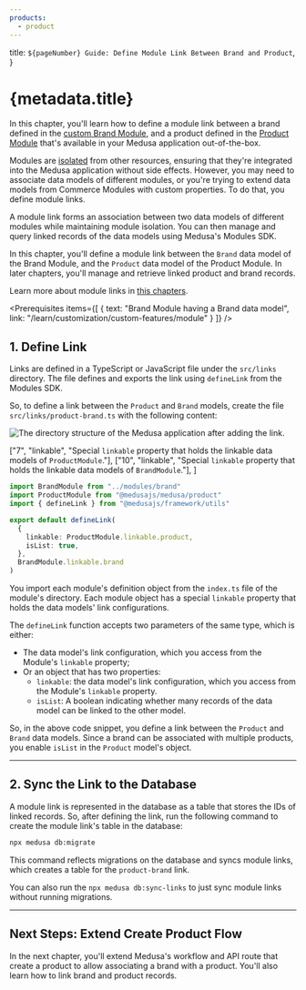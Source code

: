 ```yaml
---
products:
  - product
---
```



  title: `${pageNumber} Guide: Define Module Link Between Brand and Product`,
}

# {metadata.title}

In this chapter, you'll learn how to define a module link between a brand defined in the [custom Brand Module](../../custom-features/module/page.mdx), and a product defined in the [Product Module](!resources!/commerce-modules/product) that's available in your Medusa application out-of-the-box.

Modules are [isolated](../../../fundamentals/modules/isolation/page.mdx) from other resources, ensuring that they're integrated into the Medusa application without side effects. However, you may need to associate data models of different modules, or you're trying to extend data models from Commerce Modules with custom properties. To do that, you define module links.

A module link forms an association between two data models of different modules while maintaining module isolation. You can then manage and query linked records of the data models using Medusa's Modules SDK.

In this chapter, you'll define a module link between the `Brand` data model of the Brand Module, and the `Product` data model of the Product Module. In later chapters, you'll manage and retrieve linked product and brand records.

<Note>

Learn more about module links in [this chapters](../../../fundamentals/module-links/page.mdx).

</Note>

<Prerequisites
  items={[
    {
      text: "Brand Module having a Brand data model",
      link: "/learn/customization/custom-features/module"
    }
  ]}
/>

## 1. Define Link

Links are defined in a TypeScript or JavaScript file under the `src/links` directory. The file defines and exports the link using `defineLink` from the Modules SDK.

So, to define a link between the `Product` and `Brand` models, create the file `src/links/product-brand.ts` with the following content:

![The directory structure of the Medusa application after adding the link.](https://res.cloudinary.com/dza7lstvk/image/upload/v1733329897/Medusa%20Book/brands-link-dir-overview_t1rhlp.jpg)

  ["7", "linkable", "Special `linkable` property that holds the linkable data models of `ProductModule`."],
  ["10", "linkable", "Special `linkable` property that holds the linkable data models of `BrandModule`."],
]

```ts title="src/links/product-brand.ts" highlights={highlights}
import BrandModule from "../modules/brand"
import ProductModule from "@medusajs/medusa/product"
import { defineLink } from "@medusajs/framework/utils"

export default defineLink(
  {
    linkable: ProductModule.linkable.product,
    isList: true,
  },
  BrandModule.linkable.brand
)
```

You import each module's definition object from the `index.ts` file of the module's directory. Each module object has a special `linkable` property that holds the data models' link configurations.

The `defineLink` function accepts two parameters of the same type, which is either:

- The data model's link configuration, which you access from the Module's `linkable` property;
- Or an object that has two properties:
    - `linkable`: the data model's link configuration, which you access from the Module's `linkable` property.
    - `isList`: A boolean indicating whether many records of the data model can be linked to the other model.

So, in the above code snippet, you define a link between the `Product` and `Brand` data models. Since a brand can be associated with multiple products, you enable `isList` in the `Product` model's object.

---

## 2. Sync the Link to the Database

A module link is represented in the database as a table that stores the IDs of linked records. So, after defining the link, run the following command to create the module link's table in the database:

```bash
npx medusa db:migrate
```

This command reflects migrations on the database and syncs module links, which creates a table for the `product-brand` link.

<Note title="Tip">

You can also run the `npx medusa db:sync-links` to just sync module links without running migrations.

</Note>

---

## Next Steps: Extend Create Product Flow

In the next chapter, you'll extend Medusa's workflow and API route that create a product to allow associating a brand with a product. You'll also learn how to link brand and product records.
